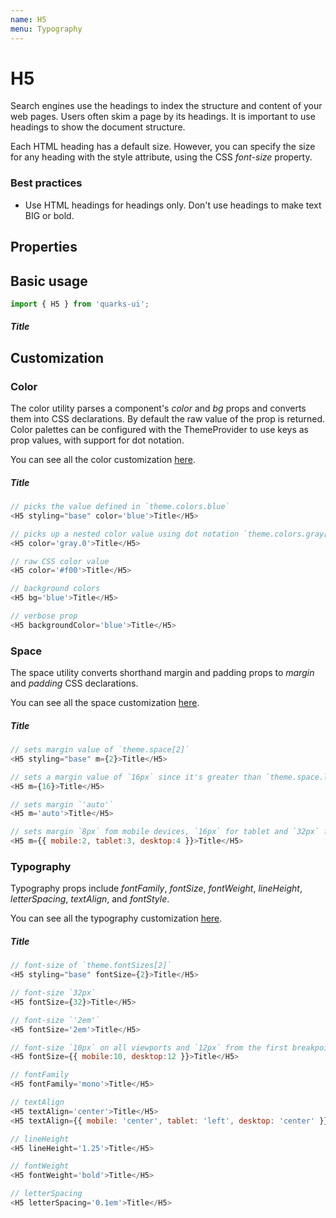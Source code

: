 ```yaml
---
name: H5
menu: Typography
---
```



# H5

Search engines use the headings to index the structure and content of your web pages. Users often skim a page by its headings. It is important to use headings to show the document structure.

Each HTML heading has a default size. However, you can specify the size for any heading with the style attribute, using the CSS _font-size_ property.

### Best practices

-   Use HTML headings for headings only. Don't use headings to make text BIG or bold.

## Properties

<Props of={H5} />

## Basic usage

```javascript
import { H5 } from 'quarks-ui';
```

<Playground>
    <H5 styling="base">Title</H5>
</Playground>

## Customization

### Color

The color utility parses a component's _color_ and _bg_ props and converts them into CSS declarations. By default the raw value of the prop is returned. Color palettes can be configured with the ThemeProvider to use keys as prop values, with support for dot notation.

You can see all the color customization [here](https://styled-system.com/api/#color).

<Playground>
    <H5 styling="base" color="blue">
        Title
    </H5>
</Playground>

```javascript
// picks the value defined in `theme.colors.blue`
<H5 styling="base" color='blue'>Title</H5>

// picks up a nested color value using dot notation `theme.colors.gray[0]`
<H5 color='gray.0'>Title</H5>

// raw CSS color value
<H5 color='#f00'>Title</H5>

// background colors
<H5 bg='blue'>Title</H5>

// verbose prop
<H5 backgroundColor='blue'>Title</H5>
```

### Space

The space utility converts shorthand margin and padding props to _margin_ and _padding_ CSS declarations.

You can see all the space customization [here](https://styled-system.com/api#space).

<Playground>
    <H5 styling="base" m={2}>
        Title
    </H5>
</Playground>

```javascript
// sets margin value of `theme.space[2]`
<H5 styling="base" m={2}>Title</H5>

// sets a margin value of `16px` since it's greater than `theme.space.length`
<H5 m={16}>Title</H5>

// sets margin `'auto'`
<H5 m='auto'>Title</H5>

// sets margin `8px` fom mobile devices, `16px` for tablet and `32px` for desktop from the first breakpoint and up
<H5 m={{ mobile:2, tablet:3, desktop:4 }}>Title</H5>
```

### Typography

Typography props include _fontFamily_, _fontSize_, _fontWeight_, _lineHeight_, _letterSpacing_, _textAlign_, and _fontStyle_.

You can see all the typography customization [here](https://styled-system.com/api/#typography).

<Playground>
    <H5 styling="base" fontSize={2}>
        Title
    </H5>
</Playground>

```javascript
// font-size of `theme.fontSizes[2]`
<H5 styling="base" fontSize={2}>Title</H5>

// font-size `32px`
<H5 fontSize={32}>Title</H5>

// font-size `'2em'`
<H5 fontSize='2em'>Title</H5>

// font-size `10px` on all viewports and `12px` from the first breakpoint and up
<H5 fontSize={{ mobile:10, desktop:12 }}>Title</H5>

// fontFamily
<H5 fontFamily='mono'>Title</H5>

// textAlign
<H5 textAlign='center'>Title</H5>
<H5 textAlign={{ mobile: 'center', tablet: 'left', desktop: 'center' }}>Title</H5>

// lineHeight
<H5 lineHeight='1.25'>Title</H5>

// fontWeight
<H5 fontWeight='bold'>Title</H5>

// letterSpacing
<H5 letterSpacing='0.1em'>Title</H5>
```
